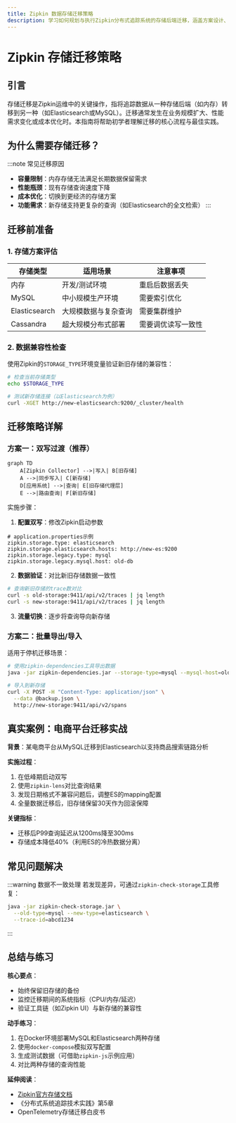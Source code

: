 ```yaml
---
title: Zipkin 数据存储迁移策略
description: 学习如何规划与执行Zipkin分布式追踪系统的存储后端迁移，涵盖方案设计、实施步骤与真实场景案例。
---
```


# Zipkin 存储迁移策略

## 引言

存储迁移是Zipkin运维中的关键操作，指将追踪数据从一种存储后端（如内存）转移到另一种（如Elasticsearch或MySQL）。迁移通常发生在业务规模扩大、性能需求变化或成本优化时。本指南将帮助初学者理解迁移的核心流程与最佳实践。

## 为什么需要存储迁移？

:::note 常见迁移原因
- **容量限制**：内存存储无法满足长期数据保留需求
- **性能瓶颈**：现有存储查询速度下降
- **成本优化**：切换到更经济的存储方案
- **功能需求**：新存储支持更复杂的查询（如Elasticsearch的全文检索）
:::

## 迁移前准备

### 1. 存储方案评估

| 存储类型       | 适用场景                     | 注意事项                 |
|----------------|----------------------------|-------------------------|
| 内存           | 开发/测试环境               | 重启后数据丢失          |
| MySQL          | 中小规模生产环境           | 需要索引优化            |
| Elasticsearch  | 大规模数据与复杂查询        | 需要集群维护            |
| Cassandra      | 超大规模分布式部署          | 需要调优读写一致性      |

### 2. 数据兼容性检查

使用Zipkin的`STORAGE_TYPE`环境变量验证新旧存储的兼容性：

```bash
# 检查当前存储类型
echo $STORAGE_TYPE

# 测试新存储连接（以Elasticsearch为例）
curl -XGET http://new-elasticsearch:9200/_cluster/health
```

## 迁移策略详解

### 方案一：双写过渡（推荐）

```mermaid
graph TD
    A[Zipkin Collector] -->|写入| B[旧存储]
    A -->|同步写入| C[新存储]
    D[应用系统] -->|查询| E[旧存储代理层]
    E -->|路由查询| F[新旧存储]
```

实施步骤：

1. **配置双写**：修改Zipkin启动参数
```properties
# application.properties示例
zipkin.storage.type: elasticsearch
zipkin.storage.elasticsearch.hosts: http://new-es:9200
zipkin.storage.legacy.type: mysql
zipkin.storage.legacy.mysql.host: old-db
```

2. **数据验证**：对比新旧存储数据一致性
```bash
# 查询新旧存储的trace数对比
curl -s old-storage:9411/api/v2/traces | jq length
curl -s new-storage:9411/api/v2/traces | jq length
```

3. **流量切换**：逐步将查询导向新存储

### 方案二：批量导出/导入

适用于停机迁移场景：
```bash
# 使用zipkin-dependencies工具导出数据
java -jar zipkin-dependencies.jar --storage-type=mysql --mysql-host=old-db > backup.json

# 导入到新存储
curl -X POST -H "Content-Type: application/json" \
  --data @backup.json \
  http://new-storage:9411/api/v2/spans
```

## 真实案例：电商平台迁移实战

**背景**：某电商平台从MySQL迁移到Elasticsearch以支持商品搜索链路分析

**实施过程**：
1. 在低峰期启动双写
2. 使用`zipkin-lens`对比查询结果
3. 发现日期格式不兼容问题后，调整ES的mapping配置
4. 全量数据迁移后，旧存储保留30天作为回滚保障

**关键指标**：
- 迁移后P99查询延迟从1200ms降至300ms
- 存储成本降低40%（利用ES的冷热数据分离）

## 常见问题解决

:::warning 数据不一致处理
若发现差异，可通过`zipkin-check-storage`工具修复：
```bash
java -jar zipkin-check-storage.jar \
  --old-type=mysql --new-type=elasticsearch \
  --trace-id=abcd1234
```
:::

## 总结与练习

**核心要点**：
- 始终保留旧存储的备份
- 监控迁移期间的系统指标（CPU/内存/延迟）
- 验证工具链（如Zipkin UI）与新存储的兼容性

**动手练习**：
1. 在Docker环境部署MySQL和Elasticsearch两种存储
2. 使用`docker-compose`模拟双写配置
3. 生成测试数据（可借助`zipkin-js`示例应用）
4. 对比两种存储的查询性能

**延伸阅读**：
- [Zipkin官方存储文档](https://zipkin.io/zipkin/#storage-component)
- 《分布式系统追踪技术实践》第5章
- OpenTelemetry存储迁移白皮书